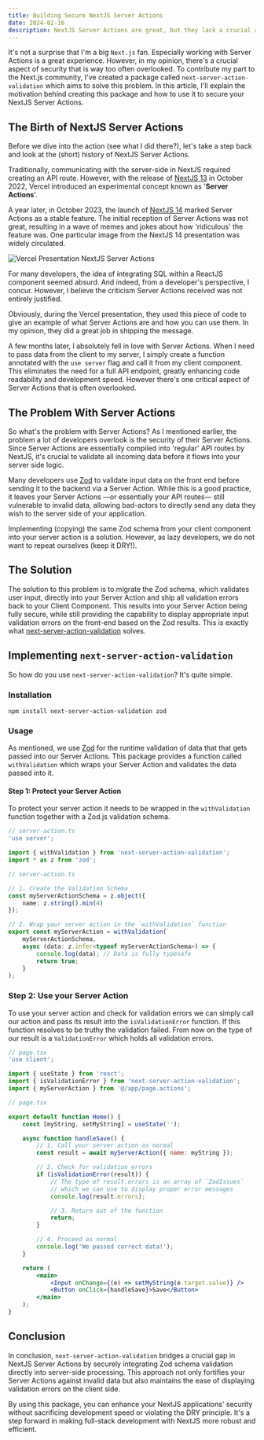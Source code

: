 ```yaml
---
title: Building Secure NextJS Server Actions
date: 2024-02-16
description: NextJS Server Actions are great, but they lack a crucial aspect of security. Learn how to protect your Server Actions with using next-server-action-validation and read about my motivation behind creating this package.
---
```


It's not a surprise that I'm a big `Next.js` fan. Especially working with Server Actions is a great experience. However, in my opinion, there's a crucial aspect of security that is way too often overlooked. To contribute my part to the Next.js community, I've created a package called `next-server-action-validation` which aims to solve this problem. In this article, I'll explain the motivation behind creating this package and how to use it to secure your NextJS Server Actions.

## The Birth of NextJS Server Actions

Before we dive into the action (see what I did there?), let's take a step back and look at the (short) history of NextJS Server Actions.

Traditionally, communicating with the server-side in NextJS required creating an API route. However, with the release of [NextJS 13](https://nextjs.org/blog/next-13) in October 2022, Vercel introduced an experimental concept known as '**Server Actions**'.

A year later, in October 2023, the launch of [NextJS 14](https://nextjs.org/blog/next-14) marked Server Actions as a stable feature. The initial reception of Server Actions was not great, resulting in a wave of memes and jokes about how 'ridiculous' the feature was. One particular image from the NextJS 14 presentation was widely circulated.

![Vercel Presentation NextJS Server Actions](https://dev-to-uploads.s3.amazonaws.com/uploads/articles/iik0mluurcpf230xboy9.jpg)

For many developers, the idea of integrating SQL within a ReactJS component seemed absurd. And indeed, from a developer's perspective, I concur. However, I believe the criticism Server Actions received was not entirely justified.

Obviously, during the Vercel presentation, they used this piece of code to give an example of what Server Actions are and how you can use them. In my opinion, they did a great job in shipping the message.

A few months later, I absolutely fell in love with Server Actions. When I need to pass data from the client to my server, I simply create a function annotated with the `use server` flag and call it from my client component. This eliminates the need for a full API endpoint, greatly enhancing code readability and development speed. However there's one critical aspect of Server Actions that is often overlooked.

## The Problem With Server Actions

So what's the problem with Server Actions? As I mentioned earlier, the problem a lot of developers overlook is the security of their Server Actions. Since Server Actions are essentially compiled into 'regular' API routes by NextJS, it's crucial to validate all incoming data before it flows into your server side logic.

Many developers use [Zod](https://zod.dev/) to validate input data on the front end before sending it to the backend via a Server Action. While this is a good practice, it leaves your Server Actions —or essentially your API routes— still vulnerable to invalid data, allowing bad-actors to directly send any data they wish to the server side of your application.

Implementing (copying) the same Zod schema from your client component into your server action is a solution. However, as lazy developers, we do not want to repeat ourselves (keep it DRY!).

## The Solution

The solution to this problem is to migrate the Zod schema, which validates user input, directly into your Server Action and ship all validation errors back to your Client Component. This results into your Server Action being fully secure, while still providing the capability to display appropriate input validation errors on the front-end based on the Zod results. This is exactly what [next-server-action-validation](https://www.npmjs.com/package/next-server-action-validation) solves.

## Implementing `next-server-action-validation`

So how do you use `next-server-action-validation`? It's quite simple.

### Installation

`npm install next-server-action-validation zod`

### Usage

As mentioned, we use [Zod](https://github.com/colinhacks/zod) for the runtime validation of data that that gets passed into our Server Actions. This package provides a function called `withValidation` which wraps your Server Action and validates the data passed into it.

#### Step 1: Protect your Server Action

To protect your server action it needs to be wrapped in the `withValidation` function together with a Zod.js validation schema.

```ts
// server-action.ts
'use server';

import { withValidation } from 'next-server-action-validation';
import * as z from 'zod';

// server-action.ts

// 1. Create the Validation Schema
const myServerActionSchema = z.object({
	name: z.string().min(4)
});

// 2. Wrap your server action in the `withValidation` function
export const myServerAction = withValidation(
	myServerActionSchema,
	async (data: z.infer<typeof myServerActionSchema>) => {
		console.log(data); // Data is fully typesafe
		return true;
	}
);
```

### Step 2: Use your Server Action

To use your server action and check for validation errors we can simply call our action and pass its result into the `isValidationError` function. If this function resolves to be truthy the validation failed. From now on the type of our result is a `ValidationError` which holds all validation errors.

```jsx
// page.tsx
'use client';

import { useState } from 'react';
import { isValidationError } from 'next-server-action-validation';
import { myServerAction } from '@/app/page.actions';

// page.tsx

export default function Home() {
	const [myString, setMyString] = useState('');

	async function handleSave() {
		// 1. Call your server action as normal
		const result = await myServerAction({ name: myString });

		// 2. Check for validation errors
		if (isValidationError(result)) {
			// The type of result.errors is an array of `ZodIssues`
			// which we can use to display proper error messages
			console.log(result.errors);

			// 3. Return out of the function
			return;
		}

		// 4. Proceed as normal
		console.log('We passed correct data!');
	}

	return (
		<main>
			<Input onChange={(e) => setMyString(e.target.value)} />
			<Button onClick={handleSave}>Save</Button>
		</main>
	);
}
```

## Conclusion

In conclusion, `next-server-action-validation` bridges a crucial gap in NextJS Server Actions by securely integrating Zod schema validation directly into server-side processing. This approach not only fortifies your Server Actions against invalid data but also maintains the ease of displaying validation errors on the client side.

By using this package, you can enhance your NextJS applications' security without sacrificing development speed or violating the DRY principle. It's a step forward in making full-stack development with NextJS more robust and efficient.
